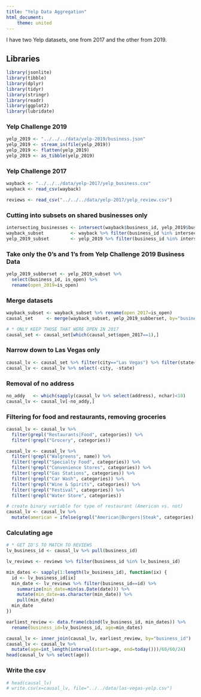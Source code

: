 ```yaml
---
title: "Yelp Data Aggregation"
html_document:
    theme: united
---
```


I have two Yelp datasets, one from 2017 and the other from 2019.

## Libraries
```r
library(jsonlite)
library(tibble)
library(dplyr)
library(tidyr)
library(stringr)
library(readr)
library(ggplot2)
library(lubridate)
```

### Yelp Challenge 2019
```r
yelp_2019 <- "../../../data/yelp-2019/business.json"
yelp_2019 <- stream_in(file(yelp_2019))
yelp_2019 <- flatten(yelp_2019)
yelp_2019 <- as_tibble(yelp_2019)
```

### Yelp Challenge 2017
```r
wayback <- "../../../data/yelp-2017/yelp_business.csv"
wayback <- read_csv(wayback)
```

```r
reviews <- read_csv("../../../data/yelp-2017/yelp_review.csv")
```


### Cutting into subsets on shared businesses only
```r
intersecting_businesses <- intersect(wayback$business_id, yelp_2019$business_id)
wayback_subset          <- wayback %>% filter(business_id %in% intersecting_businesses)
yelp_2019_subset        <- yelp_2019 %>% filter(business_id %in% intersecting_businesses)
```

### Take only the 0's and 1's from Yelp Challenge 2019 Business Data
```r
yelp_2019_subberset <- yelp_2019_subset %>% 
  select(business_id, is_open) %>% 
  rename(open_2019=is_open)
```

### Merge datasets
```r
wayback_subset <- wayback_subset %>% rename(open_2017=is_open)
causal_set     <- merge(wayback_subset, yelp_2019_subberset, by="business_id")

# * ONLY KEEP THOSE THAT WERE OPEN IN 2017
causal_set <- causal_set[which(causal_set$open_2017==1),]
```

### Narrow down to Las Vegas only
```r
causal_lv <- causal_set %>% filter(city=="Las Vegas") %>% filter(state=="NV")
causal_lv <- causal_lv %>% select(-city, -state)
```

### Removal of no address
```r
no_addy   <- which(sapply(causal_lv %>% select(address), nchar)<10)
causal_lv <- causal_lv[-no_addy,]
```

### Filtering for food and restaurants, removing groceries
```r
causal_lv <- causal_lv %>% 
  filter(grepl("Restaurants|Food", categories)) %>% 
  filter(!grepl("Grocery", categories))
```

```r
causal_lv <- causal_lv %>% 
  filter(!grepl("Walgreens", name)) %>%
  filter(!grepl("Specialty Food", categories)) %>%
  filter(!grepl("Convenience Stores", categories)) %>%
  filter(!grepl("Gas Stations", categories)) %>%
  filter(!grepl("Car Wash", categories)) %>%
  filter(!grepl("Wine & Spirits", categories)) %>%
  filter(!grepl("Festival", categories)) %>%
  filter(!grepl("Water Store", categories))
```

```r
# create binary variable for type of restaurant (American vs. not)
causal_lv <- causal_lv %>% 
  mutate(american = ifelse(grepl("American|Burgers|Steak", categories), "1", "0"))
```


### Calculating age
```r
# * GET ID'S TO MATCH TO REVIEWS
lv_business_id <- causal_lv %>% pull(business_id)

lv_reviews <- reviews %>% filter(business_id %in% lv_business_id)

min_dates <- sapply(1:length(lv_business_id), function(ix) {
  id <- lv_business_id[ix]
  min_date <- lv_reviews %>% filter(business_id==id) %>% 
    summarize(min_date=min(as.Date(date))) %>% 
    mutate(min_date=as.character(min_date)) %>% 
    pull(min_date)
  min_date
})

earliest_review <- data.frame(cbind(lv_business_id, min_dates)) %>%
  rename(business_id=lv_business_id, age=min_dates)

causal_lv <- inner_join(causal_lv, earliest_review, by="business_id")
causal_lv <- causal_lv %>% 
  mutate(age=int_length(interval(start=age, end=today()))/60/60/24)
head(causal_lv %>% select(age))
```

### Write the csv
```r
# head(causal_lv)
# write.csv(x=causal_lv, file="../../data/las-vegas-yelp.csv")
```
